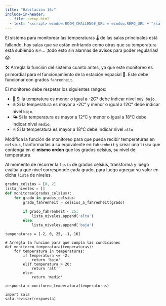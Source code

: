 ```yaml
---
title: "Habitación 16:"
include-in-header:
  - file: setup.html
  - text: '<script> window.ROOM_CHALLENGE_URL = window.REPO_URL + "/sala_16.py"; </script>'
---
```


El sistema para monitorear las temperaturas 🌡️ de las salas principales está fallando, hay salas que se están enfriando
como otras que su temperatura está subiendo ❄️🔥... ¡todo esto sin alarmas de avisos para poder regularlas!😱.

🛠️ Arregla la función del sistema cuanto antes, ya que este monitoreo es primordial para el
funcionamiento de la estación espacial 🚨. Este debe funcionar con grados `fahrenheit`.

El monitoreo debe respetar los siguientes rangos:

- 🧊 Si la tempratura es menor o igual a -2C° debe indicar nivel `muy bajo`.
- ❄️ Si la temperatura es mayor a -2C° y menor o igual a 12C° debe indicar nivel `bajo`.
- 🌤️ Si la temperatura es mayor a 12°C y menor o igual a 18°C debe indicar nivel `medio`.
- 🔥 Si la temperatura es mayor a 18°C debe indicar nivel `alto`

<div class="alert alert-info">
Modifica la función de monitoreo para que pueda recibir temperaturas en `celsius`, tranformarlas a su equivalente en `fahrenheit` y crear una `lista`
que contenga en el **mismo orden** que los grados celsius, su nivel de temperatura.

</div>

::: {.callout-tip title="Pista" collapse="true"}
Al momento de recorrer la `lista` de grados celsius, transforma y luego evalúa a qué nivel corresponde cada grado, para luego agregar su valor
 en dicha `lista` de niveles.

```python
grados_celsius = [0, 2]
lista_niveles = []
def monitoreo(grados_celsius):
    for grado in grados_celsius:
        grado_fahrenheit = celsius_a_fahrenheit(grado)

        if grado_fahrenheit < 25:
            lista_niveles.append('alta')
        else:
            lista_niveles.append('baja')
```
:::

```pyodide-python
temperaturas = [-2, 0, 25, -1, 16]

# Arregla la función para que cumpla las condiciones
def monitoreo_temperatura(temperaturas):
    for temperatura in temperaturas:
        if temperatura <= -2:
            return 'bajo'
        elif temperatura > 20:
            return 'alt'`
        else:
            return 'medio'

respuesta = monitoreo_temperatura(temperaturas)

import sala
sala.revisar(respuesta)
```